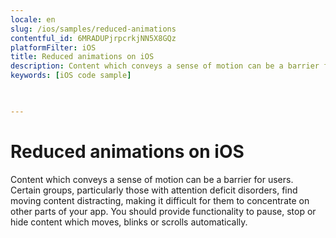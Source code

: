 ```yaml
---
locale: en
slug: /ios/samples/reduced-animations
contentful_id: 6MRADUPjrpcrkjNN5X8GQz
platformFilter: iOS
title: Reduced animations on iOS
description: Content which conveys a sense of motion can be a barrier for users.
keywords: [iOS code sample]


	
---
```


# Reduced animations on iOS

Content which conveys a sense of motion can be a barrier for users. Certain groups, particularly those with attention deficit disorders, find moving content distracting, making it difficult for them to concentrate on other parts of your app. You should provide functionality to pause, stop or hide content which moves, blinks or scrolls automatically.

<CodeSample id="screen-animations" locale="en" platform="ios"/>